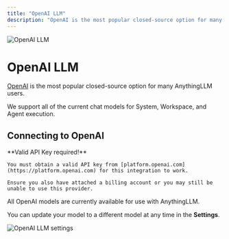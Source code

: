 ```yaml
---
title: "OpenAI LLM"
description: "OpenAI is the most popular closed-source option for many AnythingLLM users"
---
```



<Image
  src="/images/anythingllm-setup/llm-configuration/cloud/openai/thumbnail.png"
  height={1080}
  width={1920}
  quality={100}
  alt="OpenAI LLM"
/>


# OpenAI LLM

[OpenAI](https://OpenAI.com) is the most popular closed-source option for many AnythingLLM users.

We support all of the current chat models for System, Workspace, and Agent execution.


## Connecting to OpenAI

<Callout type="info" emoji="️💡">
  **Valid API Key required!**

    You must obtain a valid API key from [platform.openai.com](https://platform.openai.com) for this integration to work.

    Ensure you also have attached a billing account or you may still be unable to use this provider.
</Callout>

All OpenAI models are currently available for use with AnythingLLM.

You can update your model to a different model at any time in the **Settings**.

<Image
  src="/images/anythingllm-setup/llm-configuration/cloud/OpenAI/OpenAI-llm.png"
  height={1080}
  width={1920}
  quality={100}
  alt="OpenAI LLM settings"
/>
